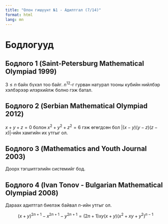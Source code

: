 ```yaml
---
title: "Олон гишүүнт №1 - Адилтгал (7/14)"
format: html
lang: mn
---
```


# Бодлогууд

## Бодлого 1 (Saint-Petersburg Mathematical Olympiad 1999)

$3 \leq n$ байх бүхэл тоо байг. $n^{12}$-г гурван натурал тооны кубийн нийлбэр хэлбэрээр илэрхийлж болно гэж батал.

## Бодлого 2 (Serbian Mathematical Olympiad 2012)

$x + y + z = 0$ болон $x^2 + y^2 + z^2 = 6$ гэж өгөгдсөн бол $|(x - y)(y - z)(z - x)|$–ийн хамгийн их утгыг ол.

## Бодлого 3 (Mathematics and Youth Journal 2003)

Доорх тэгшитгэлийн системийг бод.

\begin{align*}
x^2(y + z)^2 = (3x^2 + x + 1)y^2z^2 \\
y^2(z + x)^2 = (4y^2 + y + 1){z^2x^2} \\
z^2(x + y)^2 = (5z^2 + z + 1)x^2y^2
\end{align*}

## Бодлого 4 (Ivan Tonov - Bulgarian Mathematical Olympiad 2008)

Дараах адилтгал биелэж байвал $n$-ийн утгыг ол.

$$(x + y)^{2n+1} - x^{2n+1} - y^{2n+1} = (2n + 1)xy(x + y)(x^2 + xy + y^2)^{n-1}$$

